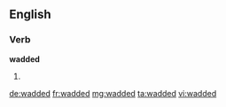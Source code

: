 ==English==

===Verb===
'''wadded'''

# {{en-past of|wad}}

[[de:wadded]]
[[fr:wadded]]
[[mg:wadded]]
[[ta:wadded]]
[[vi:wadded]]